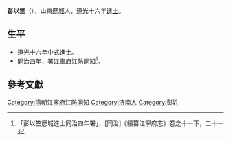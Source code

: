 '''彭以竺'''（{{bd|？年||？年|catIdx=}}），山東[[歷城|歷城]]人，道光十六年[[進士|進士]]。

== 生平 ==
* 道光十六年中式進士。
* 同治四年，署[[江寧府|江寧府]]江防同知<ref> 「彭以竺厯城進士同治四年署」，[同治]《續纂江寧府志》卷之十一下，二十一</ref>。

==參考文獻==
{{reflist}}

{{清朝人物小作品}}
{{道光十六年丙申恩科殿试金榜}}
{{DEFAULTSORT:Peng彭}}
[[Category:清朝江寧府江防同知|Category:清朝江寧府江防同知]]
[[Category:济南人|Category:济南人]]
[[Category:彭姓|Category:彭姓]]